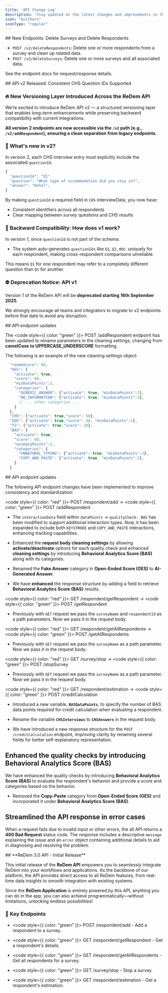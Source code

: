```yaml
---
title: 'API Change Log'
description: 'Stay updated on the latest changes and improvements in the API.'
icon: "bullhorn"
iconType: "regular"
---
```


<Update label="2025-10-22" description="v2.1.0">
  ## New Endpoints: Delete Surveys and Delete Respondents

  - `POST /v2/deleteRespondents`: Delete one or more respondents from a survey and clean up related data.
  - `POST /v2/deleteSurveys`: Delete one or more surveys and all associated data.

  See the endpoint docs for request/response details.
</Update>

<Update label="2025-06-16" description="v2">
  ## API v2 Released: Consistent CHS Question IDs Supported

  ### 🔥 New Versioning Layer Introduced Across the ReDem API

  We’re excited to introduce ReDem API v2 — a structured versioning layer that enables long-term enhancements while preserving backward compatibility with current integrations.

  **All version 2 endpoints are now accessible via the <code>/v2</code> path (e.g., <code>/v2/addRespondent</code>), ensuring a clean separation from legacy endpoints.**

  ### 🚀 What's new in v2?

  In version 2, each CHS interview entry must explicitly include the associated <code>questionId</code>.

  ```javascript
  { 
    "questionId": "Q1"
    "question": "What type of accommodation did you stay in?", 
    "answer": "Hotel",
  }
  ```

  By making <code>questionId</code> a required field in <code>CHS</code> interviewData, you now have:
  - Consistent identifiers across all respondents
  - Clear mapping between survey questions and CHS results

  ### 🔄 Backward Compatibility: How does v1 work?

  In version 1, since <code>questionId</code> is not part of the schema:
  - The system auto-generates <code>questionIds</code> like <code>Q1</code>, <code>Q2</code>, etc. uniquely for each respondent, making cross-respondent comparisons unreliable.
  
  <Warning>This means <code>Q1</code> for one respondent may refer to a completely different question than <code>Q1</code> for another.</Warning>

  ### ⛔ Deprecation Notice: API v1

  Version 1 of the ReDem API will be **deprecated starting 16th September 2025**.

  We strongly encourage all teams and integrators to migrate to v2 endpoints before that date to avoid any disruption.
  
</Update>

<Update label="2025-03-11" description="Unversioned changes">
  ## API endpoint updates

  The <code style={{ color: "green" }}> POST /addRespondent </code> endpoint has been updated to rename parameters in the cleaning settings, changing from **camelCase to UPPERCASE_UNDERSCORE** formatting.

  The following is an example of the new cleaning settings object:
  ```javascript
    "redemScore": 60,
    "OES": {
      "activate": true,
      "score": 60,
      "minDataPoints":2,
      "categories": {
        "GENERIC_ANSWER": {"activate": true, "minDataPoints":2},
        "NO_INFORMATION": {"activate": true, "minDataPoints":3},
        // ... other categories ...
      }
    },
    "CHS": {"activate": true,"score": 50},
    "GQS": {"activate": true,"score": 40, "minDataPoints":2},
    "TS": {"activate": true,"score": 20},
    "BAS": {
      "activate": true,
      "score": 60, 
      "minDataPoints":2,
      "categories": {
        "UNNATURAL_TYPING": {"activate": true, "minDataPoints":2},
        "COPY_AND_PASTE": {"activate": true, "minDataPoints":2},
      }
    }
  ```
  
</Update>

<Update label="2025-03-05" description="Unversioned changes">
  ## API endpoint updates

  The following API endpoint changes have been implemented to improve consistency and standardization:

  <code style={{ color: "red" }}> POST /respondent/add </code> → <code style={{ color: "green" }}> POST /addRespondent </code> <br />

  * The `interactionData` field within `dataPoints` → `qualityCheck: BAS` has been modified to support additional interaction types. Now, it has been expanded to include both `KEYSTROKE` and `COPY_AND_PASTE` interactions, enhancing tracking capabilities.

  * Enhanced the **request body cleaning settings** by allowing **activate/deactivate** options for each quality check and enhanced **cleaning settings** by introducing **Behavioral Analytics Score (BAS)** along with its categories.

  * Renamed the **Fake Answer** category in **Open-Ended Score (OES)** to **AI-Generated Answer**.

  * We have **enhanced** the response structure by adding a field to retrieve **Behavioral Analytics Score (BAS)** results.

  <code style={{ color: "red" }}> GET /respondent/getRespondent </code> → <code style={{ color: "green" }}> POST /getRespondent </code> <br />

  * Previously with `GET` request we pass the `surveyName` and `respondentId` as a path parameters. Now we pass it in the request body.

  <code style={{ color: "red" }}> GET /respondent/getAllRespondents </code> → <code style={{ color: "green" }}> POST /getAllRespondents </code> <br />

  * Previously with `GET` request we pass the `surveyName` as a path parameter. Now we pass it in the request body.

  <code style={{ color: "red" }}> GET /survey/stop </code> → <code style={{ color: "green" }}> POST /stopSurvey</code> <br />

  * Previously with `GET` request we pass the `surveyName` as a path parameter. Now we pass it in the request body.

  <code style={{ color: "red" }}> GET /respondent/estimation </code> → <code style={{ color: "green" }}> POST /creditCalculation </code> <br />

  * Introduced a new variable, **`BASDataPoints`**, to specify the number of BAS data points required for credit calculation when evaluating a respondent.

  * Rename the variable **`CHSInterviews`** to **`CHSAnswers`** in the request body.

  * We have introduced a new response structure for the `POST /creditCalculation` endpoint, improving clarity by renaming several fields for better self-explanatory representation.

  ## Enhanced the quality checks by introducing Behavioral Analytics Score (BAS)

  We have enhanced the quality checks by introducing **Behavioral Analytics Score (BAS)** to evaluate the respondent's behavior and provide a score and categories based on the behavior.

  * Removed the **Copy-Paste** category from **Open-Ended Score (OES)** and incorporated it under **Behavioral Analytics Score (BAS)**.

  ## Streamlined the API response in error cases

  When a request fails due to invalid input or other errors, the all API returns a **400 Bad Request** status code. The response includes a descriptive `message` explaining the issue and an `error` object containing additional details to aid in diagnosing and resolving the problem.
</Update>

<Update label="2025-02-20" description="v1">
  ## **ReDem 3.0 API - Initial Release**

  This initial release of the **ReDem API** empowers you to seamlessly integrate ReDem into your workflows and applications. As the backbone of our platform, the API provides direct access to all ReDem features, from real-time data insights to smooth integration with existing systems.

  Since the **ReDem Application** is entirely powered by this API, anything you can do in the app, you can also achieve programmatically—without limitations, unlocking endless possibilities!

  ### 🎉 Key Endpoints

  * <code style={{ color: "green" }}> POST /respondent/add</code> - Add a respondent to a survey.

  * <code style={{ color: "green" }}> GET /respondent/getRespondent</code> - Get a respondent's details.

  * <code style={{ color: "green" }}> GET /respondent/getAllRespondents</code> - Get all respondents for a survey.

  * <code style={{ color: "green" }}> GET /survey/stop</code> - Stop a survey.

  * <code style={{ color: "green" }}> GET /respondent/estimation</code> - Get a respondent's estimation.
</Update>